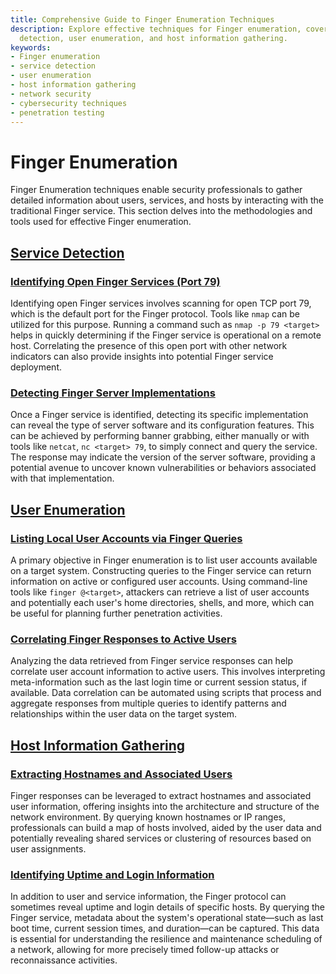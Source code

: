 ```yaml
---
title: Comprehensive Guide to Finger Enumeration Techniques
description: Explore effective techniques for Finger enumeration, covering service
  detection, user enumeration, and host information gathering.
keywords:
- Finger enumeration
- service detection
- user enumeration
- host information gathering
- network security
- cybersecurity techniques
- penetration testing
---
```


# Finger Enumeration

Finger Enumeration techniques enable security professionals to gather detailed information about users, services, and hosts by interacting with the traditional Finger service. This section delves into the methodologies and tools used for effective Finger enumeration.

## [Service Detection](offensive/network/enumeration/finger_enumeration/service_detection)

### [Identifying Open Finger Services (Port 79)](offensive/network/enumeration/finger_enumeration/service_detection/identifying_open_finger_services_port_79/)

Identifying open Finger services involves scanning for open TCP port 79, which is the default port for the Finger protocol. Tools like `nmap` can be utilized for this purpose. Running a command such as `nmap -p 79 <target>` helps in quickly determining if the Finger service is operational on a remote host. Correlating the presence of this open port with other network indicators can also provide insights into potential Finger service deployment.

### [Detecting Finger Server Implementations](offensive/network/enumeration/finger_enumeration/service_detection/detecting_finger_server_implementations/)

Once a Finger service is identified, detecting its specific implementation can reveal the type of server software and its configuration features. This can be achieved by performing banner grabbing, either manually or with tools like `netcat`, `nc <target> 79`, to simply connect and query the service. The response may indicate the version of the server software, providing a potential avenue to uncover known vulnerabilities or behaviors associated with that implementation.

## [User Enumeration](offensive/network/enumeration/finger_enumeration/user_enumeration)

### [Listing Local User Accounts via Finger Queries](offensive/network/enumeration/finger_enumeration/user_enumeration/listing_local_user_accounts_via_finger_queries/)

A primary objective in Finger enumeration is to list user accounts available on a target system. Constructing queries to the Finger service can return information on active or configured user accounts. Using command-line tools like `finger @<target>`, attackers can retrieve a list of user accounts and potentially each user's home directories, shells, and more, which can be useful for planning further penetration activities.

### [Correlating Finger Responses to Active Users](offensive/network/enumeration/finger_enumeration/user_enumeration/correlating_finger_responses_to_active_users/)

Analyzing the data retrieved from Finger service responses can help correlate user account information to active users. This involves interpreting meta-information such as the last login time or current session status, if available. Data correlation can be automated using scripts that process and aggregate responses from multiple queries to identify patterns and relationships within the user data on the target system.

## [Host Information Gathering](offensive/network/enumeration/finger_enumeration/host_information_gathering)

### [Extracting Hostnames and Associated Users](offensive/network/enumeration/finger_enumeration/host_information_gathering/extracting_hostnames_and_associated_users/)

Finger responses can be leveraged to extract hostnames and associated user information, offering insights into the architecture and structure of the network environment. By querying known hostnames or IP ranges, professionals can build a map of hosts involved, aided by the user data and potentially revealing shared services or clustering of resources based on user assignments.

### [Identifying Uptime and Login Information](offensive/network/enumeration/finger_enumeration/host_information_gathering/identifying_uptime_and_login_information/)

In addition to user and service information, the Finger protocol can sometimes reveal uptime and login details of specific hosts. By querying the Finger service, metadata about the system's operational state—such as last boot time, current session times, and duration—can be captured. This data is essential for understanding the resilience and maintenance scheduling of a network, allowing for more precisely timed follow-up attacks or reconnaissance activities.